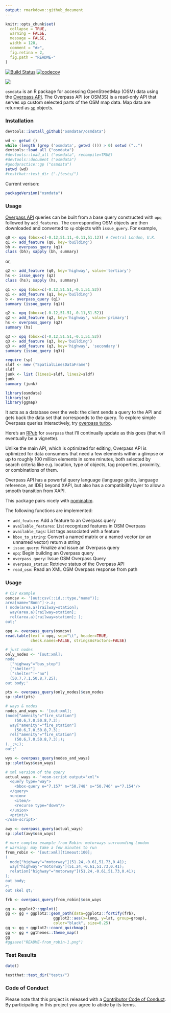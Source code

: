 ```yaml
---
output: rmarkdown::github_document
---
```


<!-- README.md is generated from README.Rmd. Please edit that file -->

```r
knitr::opts_chunk$set(
  collapse = TRUE,
  warning = FALSE,
  message = FALSE,
  width = 120,
  comment = "#>",
  fig.retina = 2,
  fig.path = "README-"
)
```


[![Build Status](https://travis-ci.org/osmdatar/osmdata.svg?branch=master)](https://travis-ci.org/osmdatar/osmdata) [![codecov](https://codecov.io/gh/osmdatar/osmdata/branch/master/graph/badge.svg)](https://codecov.io/gh/osmdatar/osmdata)


![](./fig/title.png)


`osmdata` is an R package for accessing OpenStreetMap (OSM) data using the
[Overpass API](http://wiki.openstreetmap.org/wiki/Overpass_API).  The Overpass
API (or OSM3S) is a read-only API that serves up custom selected
parts of the OSM map data. Map data are returned as
[`sp`](https://cran.r-project.org/package=sp) objects.

### Installation

```r
devtools::install_github("osmdatar/osmdata")
```
```r
wd <- getwd ()
while (length (grep ('osmdata', getwd ())) > 0) setwd ("..")
devtools::load_all ("osmdata")
#devtools::load_all ("osmdata", recompile=TRUE)
#devtools::document ("osmdata")
#goodpractice::gp ("osmdata")
setwd (wd)
#testthat::test_dir ("./tests/")
```
Current verison:
```r
packageVersion("osmdata")
```

### Usage


[Overpass API](http://wiki.openstreetmap.org/wiki/Overpass_API) queries can be
built from a base query constructed with `opq` followed by `add_features`. The
corresponding OSM objects are then downloaded and converted to `sp` objects with
`issue_query`. For example,
```r
q0 <- opq (bbox=c(-0.12,51.11,-0.11,51.12)) # Central London, U.K.
q1 <- add_feature (q0, key='building')
bh <- overpass_query (q1)
class (bh); sapply (bh, summary)
```
or,
```r
q2 <- add_feature (q0, key='highway', value='tertiary')
hs <- issue_query (q2)
class (hs); sapply (hs, summary)
```

```r
q1 <- opq (bbox=c(-0.12,51.51,-0.1,51.52)) 
q1 <- add_feature (q1, key='building')
b <- overpass_query (q1)
summary (issue_query (q1))

q2 <- opq (bbox=c(-0.12,51.51,-0.11,51.52)) 
q2 <- add_feature (q2, key='highway', value='primary')
hs <- overpass_query (q2)
summary (hs)

q3 <- opq (bbox=c(-0.12,51.51,-0.1,51.52)) 
q3 <- add_feature (q3, key='building')
q3 <- add_feature (q3, key='highway', 'secondary')
summary (issue_query (q3))
```

```r
require (sp)
sldf <- new ("SpatialLinesDataFrame")
sldf
junk <- list (lines1=sldf, lines2=sldf)
junk
summary (junk)
```


```r
library(osmdata)
library(sp)
library(ggmap)
```

It acts as a database over the web: the client sends
a query to the API and gets back the data set that corresponds to the query.  To
explore simple Overpass queries interactively, try [overpass
turbo](http://overpass-turbo.eu/).

Here's an [RPub](http://rpubs.com/hrbrmstr/overpass) for `overpass` that I'll
continually update as this goes (that will eventually be a vignette).

Unlike the main API, which is optimized for editing, Overpass API is optimized
for data consumers that need a few elements within a glimpse or up to roughly
100 million elements in some minutes, both selected by search criteria like e.g.
location, type of objects, tag properties, proximity, or combinations of them.

Overpass API has a powerful query language (language guide, language reference,
an IDE) beyond XAPI, but also has a compatibility layer to allow a smooth
transition from XAPI.

This package pairs nicely with [nominatim](http://github.com/hrbrmstr/nominatim).

The following functions are implemented:

- `add_feature`:	Add a feature to an Overpass query
- `available_features`:	List recognized features in OSM Overpass
- `available_tags`:	List tags associated with a feature
- `bbox_to_string`:	Convert a named matrix or a named vector (or an unnamed vector) return a string
- `issue_query`:	Finalize and issue an Overpass query
- `opq`:	Begin building an Overpass query
- `overpass_query`:	Issue OSM Overpass Query
- `overpass_status`:	Retrieve status of the Overpass API
- `read_osm`:	Read an XML OSM Overpass response from path

### Usage


```r
# CSV example
osmcsv <- '[out:csv(::id,::type,"name")];
area[name="Bonn"]->.a;
( node(area.a)[railway=station];
  way(area.a)[railway=station];
  rel(area.a)[railway=station]; );
out;'

opq <- overpass_query(osmcsv)
read.table(text = opq, sep="\t", header=TRUE, 
           check.names=FALSE, stringsAsFactors=FALSE)

```

```r
# just nodes
only_nodes <- '[out:xml];
node
  ["highway"="bus_stop"]
  ["shelter"]
  ["shelter"!~"no"]
  (50.7,7.1,50.8,7.25);
out body;'

pts <- overpass_query(only_nodes)$osm_nodes
sp::plot(pts)
```

```r
# ways & nodes
nodes_and_ways <- '[out:xml];
(node["amenity"="fire_station"]
    (50.6,7.0,50.8,7.3);
  way["amenity"="fire_station"]
    (50.6,7.0,50.8,7.3);
  rel["amenity"="fire_station"]
    (50.6,7.0,50.8,7.3););
(._;>;);
out;'

wys <- overpass_query(nodes_and_ways)
sp::plot(wys$osm_ways)
```

```r
# xml version of the query
actual_ways <- '<osm-script output="xml">
  <query type="way">
    <bbox-query e="7.157" n="50.748" s="50.746" w="7.154"/>
  </query>
  <union>
    <item/>
    <recurse type="down"/>
  </union>
  <print/>
</osm-script>'

awy <- overpass_query(actual_ways)
sp::plot(awy$osm_ways)
```

```r
# more complex example from Robin: motorways surrounding London
# warning: may take a few minutes to run
from_robin <- '[out:xml][timeout:100];
(
  node["highway"="motorway"](51.24,-0.61,51.73,0.41);
  way["highway"="motorway"](51.24,-0.61,51.73,0.41);
  relation["highway"="motorway"](51.24,-0.61,51.73,0.41);
);
out body;
>;
out skel qt;'

frb <- overpass_query(from_robin)$osm_ways

gg <- ggplot2::ggplot()
gg <- gg + ggplot2::geom_path(data=ggplot2::fortify(frb), 
                     ggplot2::aes(x=long, y=lat, group=group),
                     color="black", size=0.25)
gg <- gg + ggplot2::coord_quickmap()
gg <- gg + ggthemes::theme_map()
gg
#ggsave("README-from_robin-1.png")
```


### Test Results

```r
date()

testthat::test_dir("tests/")
```

### Code of Conduct

Please note that this project is released with a [Contributor Code of Conduct](CONDUCT.md). 
By participating in this project you agree to abide by its terms.
